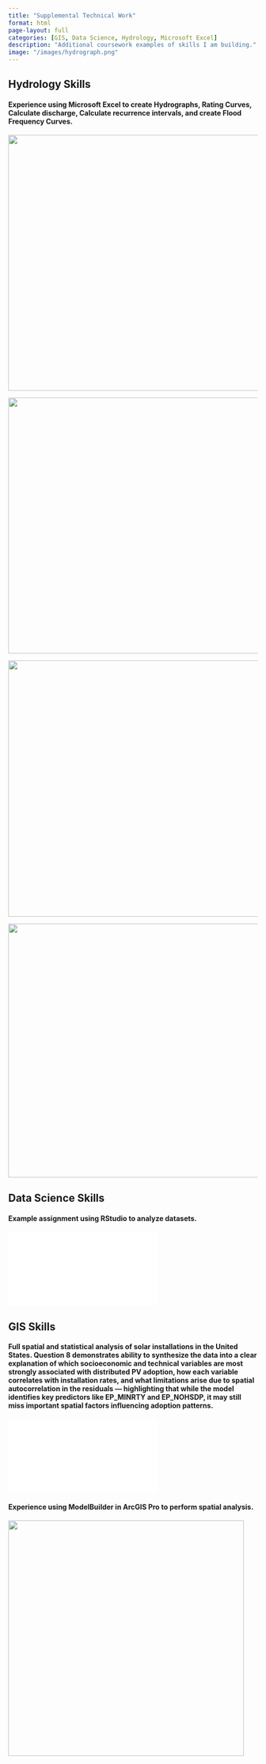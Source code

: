```yaml
---
title: "Supplemental Technical Work"
format: html
page-layout: full
categories: [GIS, Data Science, Hydrology, Microsoft Excel]
description: "Additional coursework examples of skills I am building."
image: "/images/hydrograph.png"
---
```


## Hydrology Skills

#### Experience using Microsoft Excel to create Hydrographs, Rating Curves, Calculate discharge, Calculate recurrence intervals, and create Flood Frequency Curves.

![](/images/hydrograph.png){width="517"}

![](/images/Screenshot%202025-06-03%20at%2011.38.05%20AM.png){width="517"}

![](/images/Screenshot%202025-06-03%20at%2011.38.16%20AM.png){width="518"}

![](/images/Screenshot%202025-06-03%20at%2011.38.36%20AM.png){width="513"}

## Data Science Skills

#### Example assignment using RStudio to analyze datasets.

![](ENVS-193DS_homework-02.pdf)

## GIS Skills

#### Full spatial and statistical analysis of solar installations in the United States. Question 8 demonstrates ability to synthesize the data into a clear explanation of which socioeconomic and technical variables are most strongly associated with distributed PV adoption, how each variable correlates with installation rates, and what limitations arise due to spatial autocorrelation in the residuals — highlighting that while the model identifies key predictors like EP_MINRTY and EP_NOHSDP, it may still miss important spatial factors influencing adoption patterns.

![](annotated-ENV154_Lab7.pdf)

#### Experience using ModelBuilder in ArcGIS Pro to perform spatial analysis.

![](/images/modelbuilder.png){width="476"}
